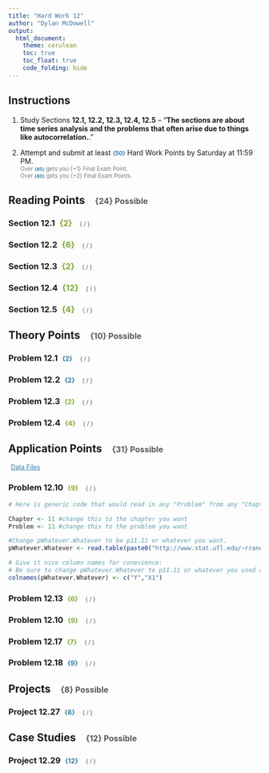 ```yaml
---
title: "Hard Work 12"
author: "Dylan McDowell"
output: 
  html_document:
    theme: cerulean
    toc: true
    toc_float: true
    code_folding: hide
---
```


<style>

</style>

## Instructions

1. Study Sections **12.1, 12.2, 12.3, 12.4, 12.5** -- "**The sections are about time series analysis and the problems that often arise due to things like autocorrelation.**."

2. Attempt and submit at least <span id=points style="padding-left:0px;">{50}</span> Hard Work Points by Saturday at 11:59 PM.    
<span id=note>Over <span id=points style="padding-left:0px;">{65}</span> gets you {+1} Final Exam Point.</span>    
<span id=note>Over <span id=points style="padding-left:0px;">{80}</span> gets you {+2} Final Exam Points.</span>    


## Reading Points <span id=headpoints>{24} Possible</span>

### Section 12.1 <span id=rrecpoints>{2}</span><span id=report>{  /  }</span>

### Section 12.2 <span id=rrecpoints>{6}</span><span id=report>{  /  }</span>

### Section 12.3 <span id=rrecpoints>{2}</span><span id=report>{  /  }</span>

### Section 12.4 <span id=rrecpoints>{12}</span><span id=report>{  /  }</span>

### Section 12.5 <span id=rrecpoints>{4}</span><span id=report>{  /  }</span>

## Theory Points <span id=headpoints>{10} Possible</span>

### Problem 12.1 <span id=points>{2}</span><span id=report>{ / }</span>

### Problem 12.2 <span id=points>{2}</span><span id=report>{ / }</span>

### Problem 12.3 <span id=recpoints>{2}</span><span id=report>{ / }</span>

### Problem 12.4 <span id=recpoints>{4}</span><span id=report>{ / }</span>

## Application Points <span id=headpoints>{31} Possible</span>

<a id=datalink style="font-size:.9em;" target="_blank" href=http://www.stat.ufl.edu/~rrandles/sta4210/Rclassnotes/data/textdatasets/index.html>Data Files</a>

### Problem 12.10 <span id=recpoints>{9}</span><span id=report>{ / }</span>

```r
# Here is generic code that would read in any "Problem" from any "Chapter":

Chapter <- 11 #change this to the chapter you want
Problem <- 11 #change this to the problem you want

#Change pWhatever.Whatever to be p11.11 or whatever you want.
pWhatever.Whatever <- read.table(paste0("http://www.stat.ufl.edu/~rrandles/sta4210/Rclassnotes/data/textdatasets/KutnerData/Chapter%20", Chapter, "%20Data%20Sets/CH", Chapter, "PR", Problem, ".txt"), header=FALSE)

# Give it nice column names for conevience:
# Be sure to change pWhatever.Whatever to p11.11 or whatever you used above.
colnames(pWhatever.Whatever) <- c("Y","X1")

```

### Problem 12.13 <span id=recpoints>{6}</span><span id=report>{ / }</span>

### Problem 12.10 <span id=recpoints>{9}</span><span id=report>{ / }</span>

### Problem 12.17 <span id=recpoints>{7}</span><span id=report>{ / }</span>

### Problem 12.18 <span id=points>{9}</span><span id=report>{ / }</span>

## Projects <span id=headpoints>{8} Possible</span>

### Project 12.27 <span id=points>{8}</span><span id=report>{ / }</span>

## Case Studies <span id=headpoints>{12} Possible</span>

### Project 12.29 <span id=points>{12}</span><span id=report>{ / }</span>

<footer>
</footer>



 
<style>
 #points {
  font-size:.8em;
  padding-left:5px;
  font-weight:bold; 
  color:#317eac;
}

#recpoints {
  font-size:.8em;
  padding-left:5px;
  font-weight:bold; 
  color:#7eac31;
}

#rrecpoints {
  font-size:1em;
  padding-left:5px;
  font-weight:bold; 
  color:#7eac31;
}

#report {
  font-size:.7em;
  padding-left:15px;
  font-weight:normal; 
  color:#5a5a5a;
}

#datalink {
  font-size:.5em;
  color:#317eac;
  padding-left:5px;
}

#headnote {
  font-size:.6em;
  color:#787878;
}

#note {
  font-size:.8em;
  color:#787878;
}

#headpoints {
 font-size:12pt;
 color: #585858; 
 padding-left: 15px;
}
#rcorners2 {
    border-radius: 25px;
    border: 2px solid #73AD21;
    padding: 20px; 
    width: auto;
    height: auto;    
}

#rcorners3 {
    border-radius: 25px;
    border: 2px solid #317eac;
    padding: 20px; 
    width: auto;
    height: auto;    
}
 </style>

 

 

 